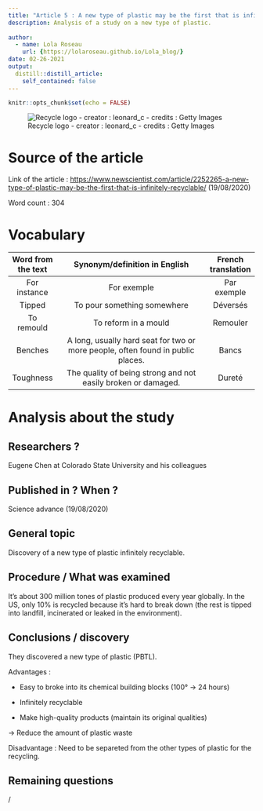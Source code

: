```yaml
---
title: "Article 5 : A new type of plastic may be the first that is infinitely recyclable"
description: Analysis of a study on a new type of plastic.
  
author:
  - name: Lola Roseau
    url: {https://lolaroseau.github.io/Lola_blog/} 
date: 02-26-2021
output:
  distill::distill_article:
    self_contained: false
---
```


```r
knitr::opts_chunk$set(echo = FALSE)
```

![Recycle logo - creator : leonard_c - credits : Getty Images](images/recycle.jpg) 

# Source of the article

Link of the article : <https://www.newscientist.com/article/2252265-a-new-type-of-plastic-may-be-the-first-that-is-infinitely-recyclable/> (19/08/2020)

Word count : 304

# Vocabulary

| Word from the text |                          Synonym/definition in English                          | French translation  |
| :----------------: | :-----------------------------------------------------------------------------: | :-----------------: |
|    For instance    |                                   For exemple                                   |     Par exemple     |
|       Tipped       |                           To pour something somewhere                           |      Déversés       |
|     To remould     |                              To reform in a mould                               |      Remouler       |
|      Benches       | A long, usually hard seat for two or more people, often found in public places. |        Bancs        |
|     Toughness      |          The quality of being strong and not easily broken or damaged.          |       Dureté        |

# Analysis about the study

## Researchers ?

Eugene Chen at Colorado State University and his colleagues 

## Published in ? When ?

Science advance (19/08/2020)

## General topic

Discovery of a new type of plastic infinitely recyclable.

## Procedure / What was examined

It’s about 300 million tones of plastic produced every year globally.
In the US, only 10% is recycled because it’s hard to break down (the rest is tipped into landfill, incinerated or leaked in the environment). 

## Conclusions / discovery

They discovered a new type of plastic (PBTL).

Advantages : 

- Easy to broke into its chemical building blocks (100° -> 24 hours)

- Infinitely recyclable

- Make high-quality products (maintain its original qualities)

-> Reduce the amount of plastic waste

Disadvantage : Need to be separeted from the other types of plastic for the recycling. 

## Remaining questions 

/

